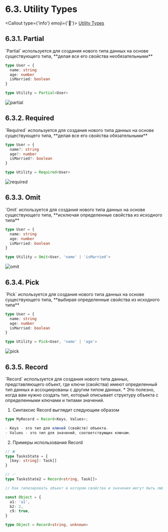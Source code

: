 
# 6.3. Utility Types

<Callout type={'info'} emoji={'🔗'}>
  [Utility Types](https://www.typescriptlang.org/docs/handbook/utility-types.html)
</Callout>

## 6.3.1. Partial
<Callout>
  `Partial` используется для создания нового типа данных на основе существующего типа, **делая все его свойства
  необязательными**
</Callout>

```ts showLineNumbers filename="partial.ts"
type User = {
  name: string
  age: number
  isMarried: boolean
}

type Utility = Partial<User>
```

![partial](https://production-it-incubator.s3.eu-central-1.amazonaws.com/file-manager/Image/4a558482-19a1-43ff-bb54-b272e60d8c45_partial.png)

## 6.3.2. Required
<Callout>
  `Required` используется для создания нового типа данных на основе существующего типа, **делая все его свойства
  обязательными**
</Callout>

```ts showLineNumbers filename="required.ts"
type User = {
  name?: string
  age?: number
  isMarried?: boolean
}

type Utility = Required<User>
```

![required](https://production-it-incubator.s3.eu-central-1.amazonaws.com/file-manager/Image/526a8687-60fd-44ef-bc38-2d04a3b53722_required.png)

## 6.3.3. Omit

<Callout>
  `Omit` используется для создания нового типа данных на основе существующего типа, **исключая определенные свойства
  из исходного типа**
</Callout>

```ts showLineNumbers filename="omit.ts"
type User = {
  name: string
  age: number
  isMarried: boolean
}

type Utility = Omit<User, 'name' | 'isMarried'>
```

![omit](https://production-it-incubator.s3.eu-central-1.amazonaws.com/file-manager/Image/4cc39e25-50eb-4f3d-9de2-eb0862f10ec7_omit.png)

## 6.3.4. Pick

<Callout>
  `Pick` используется для создания нового типа данных на основе существующего типа, **выбирая определенные свойства из
  исходного типа**
</Callout>

```ts showLineNumbers filename="pick.ts"
type User = {
  name: string
  age: number
  isMarried: boolean
}

type Utility = Pick<User, 'name' | 'age'>
```

![pick](https://production-it-incubator.s3.eu-central-1.amazonaws.com/file-manager/Image/7bf038d4-7d81-4c57-b35a-8fadb9e39c0e_pick.png)

## 6.3.5. Record

<Callout>
  `Record` используется для создания нового типа данных, представляющего объект, где ключи (свойства) имеют определенный
  тип данных и ассоциированы с другим типом данных.
  * Это полезно, когда вам нужно создать тип, который описывает
  структуру объекта с определенными ключами и типами значений.
</Callout>


1. Синтаксис Record выглядит следующим образом

```ts showLineNumbers filename="record.ts"
type MyRecord = Record<Keys, Values>;

- Keys - это тип для ключей (свойств) объекта.
- Values - это тип для значений, соответствующих ключам.
```

2. Примеры использования Record
```ts showLineNumbers filename="record.ts"
// ❌
type TasksState = {
  [key: string]: Task[]
}

// ✅
type TasksState2 = Record<string, Task[]>

// Как типизировать объект в котором свойства и значения могут быть любые ?

const Object = {
  a1: 'a1',
  b2: 2,
  c9: true,
}

type Object = Record<string, unknown>
```
